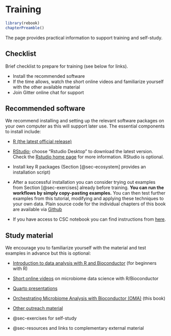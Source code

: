 # Training {#sec-training}

```r
library(rebook)
chapterPreamble()
```

The page provides practical information to support training and self-study.

## Checklist {#sec-checklist}

Brief checklist to prepare for training (see below for links).

- Install the recommended software
- If the time allows, watch the short online videos and familiarize yourself
with the other available material
- Join Gitter online chat for support

## Recommended software {#sec-software}

We recommend installing and setting up the relevant software packages on
your own computer as this will support later use. The essential
components to install include:

- [R (the latest official release)](https://www.r-project.org/)

- [RStudio](https://www.rstudio.com/products/rstudio/download/);
choose "Rstudio Desktop" to download the latest version. Check the
[Rstudio home page](https://www.rstudio.com/) for more
information. RStudio is optional.

- Install key R packages (Section [@sec-ecosystem] provides an
installation script)

- After a successful installation you can consider trying out examples
from Section [@sec-exercises] already before training. **You can run
the workflows by simply copy-pasting examples.** You can then test
further examples from this tutorial, modifying and applying these
techniques to your own data. Plain source code for the individual chapters
of this book are available via
[Github](https://github.com/microbiome/OMA/tree/master/R)

- If you have access to CSC notebook you can find instructions from
[here](https://microbiome.github.io/outreach/).

## Study material {#sec-material}

We encourage you to familiarize yourself with the material and test examples
in advance but this is optional:

- [Introduction to data analysis with R and Bioconductor](https://carpentries-incubator.github.io/bioc-intro/) (for beginners with R)

- [Short online videos](https://www.youtube.com/playlist?list=PLjiXAZO27elAJEptP59BN3whVJ61XIkST) on microbiome data science with R/Bioconductor

- [Quarto presentations](https://microbiome.github.io/outreach/index.html)

- [Orchestrating Microbiome Analysis with Bioconductor (OMA)](https://microbiome.github.io/OMA/) (this book)

- [Other outreach material](https://github.com/microbiome/outreach)

- @sec-exercises for self-study

- @sec-resources and links to complementary external material
